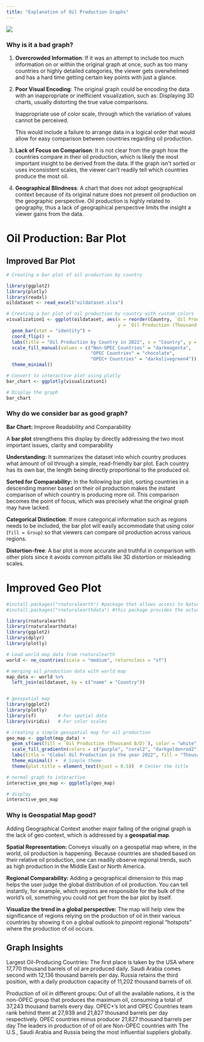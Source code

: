 ```yaml
---
title: "Explanation of Oil Production Graphs"
---
```



![](oil_graph.jpg)

### Why is it a bad graph? 

1. **Overcrowded Information**: If it was an attempt to include too much information on or within the original graph at once, such as too many countries or highly detailed categories, the viewer gets overwhelmed and has a hard time getting certain key points with just a glance.

2.  **Poor Visual Encoding**: The original graph could be encoding the data with an inappropriate or inefficient visualization, such as: Displaying 3D charts, usually distorting the true value comparisons.

    Inappropriate use of color scale, through which the variation of values cannot be perceived.

    This would include a failure to arrange data in a logical order that would allow for easy comparison between countries regarding oil production.

3.  **Lack of Focus on Comparison**: It is not clear from the graph how the countries compare in their oil production, which is likely the most important insight to be derived from the data. If the graph isn't sorted or uses inconsistent scales, the viewer can't readily tell which countries produce the most oil.

4.  **Geographical Blindness**: A chart that does not adopt geographical context because of its original nature does not present oil production on the geographic perspective. Oil production is highly related to geography, thus a lack of geographical perspective limits the insight a viewer gains from the data.

# Oil Production: Bar Plot
## Improved Bar Plot

```r
# Creating a bar plot of oil production by country

library(ggplot2)
library(plotly)
library(readxl)
oildataset <- read_excel("oildataset.xlsx")

# Creating a bar plot of oil production by country with custom colors
visualization1 <- ggplot(oildataset, aes(x = reorder(Country, `Oil Production (Thousand B/D)`), 
                                         y = `Oil Production (Thousand B/D)`, fill = Group)) +
  geom_bar(stat = "identity") +
  coord_flip() +
  labs(title = "Oil Production by Country in 2022", x = "Country", y = "Production (Thousand B/D)") +
  scale_fill_manual(values = c("Non-OPEC Countries" = "darkmagenta", 
                               "OPEC Countries" = "chocolate", 
                               "OPEC+ Countries" = "darkolivegreen4")) +  
  theme_minimal()

# Convert to interactive plot using plotly
bar_chart <- ggplotly(visualization1)

# Display the graph
bar_chart
```


### Why do we consider bar as good graph?

**Bar Chart:** Improve Readability and Comparability

A **bar plot** strengthens this display by directly addressing the two most important issues, clarity and comparability

**Understanding:** It summarizes the dataset into which country produces what amount of oil through a simple, read-friendly bar plot. Each country has its own bar, the length being directly proportional to the produced oil.

**Sorted for Comparability:** In the following bar plot, sorting countries in a descending manner based on their oil production makes the instant comparison of which country is producing more oil. This comparison becomes the point of focus, which was precisely what the original graph may have lacked.

**Categorical Distinction**: If more categorical information such as regions needs to be included, the bar plot will easily accommodate that using color (`fill = Group`) so that viewers can compare oil production across various regions.

**Distortion-free**: A bar plot is more accurate and truthful in comparison with other plots since it avoids common pitfalls like 3D distortion or misleading scales.

# Improved Geo Plot

```r
#install.packages("rnaturalearth") #package that allows access to Natural Earth map data.
#install.packages("rnaturalearthdata") #this package provides the actual Natural Earth datasets.

library(rnaturalearth)
library(rnaturalearthdata)
library(ggplot2)
library(dplyr)
library(plotly)

# Load world map data from rnaturalearth
world <- ne_countries(scale = "medium", returnclass = "sf")

# merging oil production data with world map 
map_data <- world %>%
  left_join(oildataset, by = c("name" = "Country"))


# geospatial map 
library(ggplot2)
library(plotly)
library(sf)        # For spatial data
library(viridis)   # For color scales

# creating a simple geospatial map for oil production
geo_map <- ggplot(map_data) +
  geom_sf(aes(fill = `Oil Production (Thousand B/D)`), color = "white") +  # Fill countries with oil production data
  scale_fill_gradientn(colors = c("purple", "coral2", "darkgoldenrod2"), na.value = "gray") + 
  labs(title = "Global Oil Production in the year 2022", fill = "Thousand B/D") +  # Adding titles and legend labels
  theme_minimal() +  # Simple theme
  theme(plot.title = element_text(hjust = 0.5))  # Center the title

# normal graph to interactive
interactive_geo_map <- ggplotly(geo_map)

# display
interactive_geo_map

```


### Why is Geospatial Map good?

Adding Geographical Context another major failing of the original graph is the lack of geo context, which is addressed by a **geospatial map**.

**Spatial Representation:** Conveys visually on a geospatial map where, in the world, oil production is happening. Because countries are shaded based on their relative oil production, one can readily observe regional trends, such as high production in the Middle East or North America.

**Regional Comparability:** Adding a geographical dimension to this map helps the user judge the global distribution of oil production. You can tell instantly, for example, which regions are responsible for the bulk of the world's oil, something you could not get from the bar plot by itself.

**Visualize the trend in a global perspective:** The map will help view the significance of regions relying on the production of oil in their various countries by showing it on a global outlook to pinpoint regional "hotspots" where the production of oil occurs.


## Graph Insights

Largest Oil-Producing Countries:
The first place is taken by the USA where 17,770 thousand barrels of oil are produced daily.
Saudi Arabia comes second with 12,136 thousand barrels per day.
Russia retains the third position, with a daily production capacity of 11,202 thousand barrels of oil.

Production of oil in different groups:
Out of all the available nations, it is the non-OPEC group that produces the maximum oil, consuming a total of 37,243 thousand barrels every day.
OPEC+'s lot and OPEC Countries team rank behind them at 27,939 and 21,827 thousand barrels per day respectively.
OPEC countries minus producer 21,827 thousand barrels per day
The leaders in production of of oil are Non-OPEC countries with The U.S., Saudi Arabia and Russia being the most influential suppliers globally.
